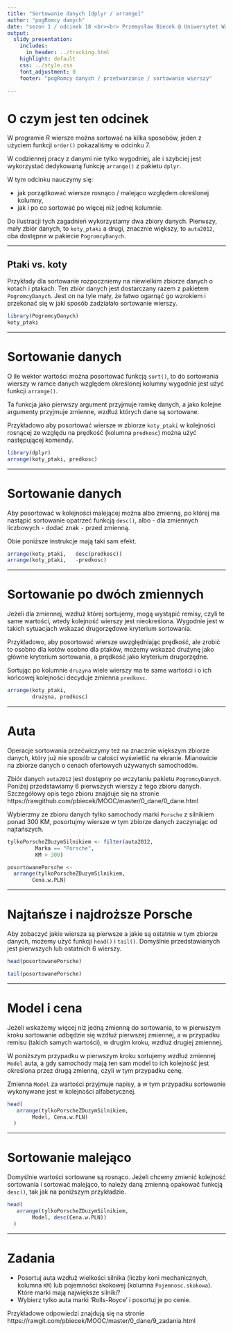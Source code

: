 ```yaml
---
title: "Sortowanie danych [dplyr / arrange]"
author: "pogRomcy danych"
date: "sezon 1 / odcinek 18 <br><br> Przemysław Biecek @ Uniwersytet Warszawski<br><br><br>Naciśnij `A` by zamienić slajdy na ciągły tekst. <br> Naciśnij `T` by wyświetlić spis treści."
output:
  slidy_presentation:
    includes:
      in_header: ../tracking.html
    highlight: default
    css: ../style.css
    font_adjustment: 0
    footer: "pogRomcy danych / przetwarzanie / sortowanie wierszy"

---
```


# O czym jest ten odcinek

W programie R wiersze można sortować na kilka sposobów, jeden z użyciem funkcji `order()` pokazaliśmy w odcinku 7.

W codziennej pracy z danymi nie tylko wygodniej, ale i szybciej jest wykorzystać dedykowaną funkcję `arrange()` z pakietu `dplyr`.

W tym odcinku nauczymy się:

- jak porządkować wiersze rosnąco / malejąco względem określonej kolumny,
- jak i po co sortować po więcej niż jednej kolumnie.

Do ilustracji tych zagadnień wykorzystamy dwa zbiory danych. Pierwszy, mały zbiór danych, to `koty_ptaki` a drugi, 
znacznie większy, to `auta2012`, oba dostępne w pakiecie `PogromcyDanych`.

---

## Ptaki vs. koty

Przykłady dla sortowanie rozpoczniemy na niewielkim zbiorze danych o kotach i ptakach. Ten zbiór danych jest dostarczany razem z pakietem `PogromcyDanych`. Jest on na tyle mały, że łatwo ogarnąć go wzrokiem i przekonać się w jaki sposób zadziałało sortowanie wierszy.

```r
library(PogromcyDanych)
koty_ptaki
```

---

# Sortowanie danych

O ile wektor wartości można posortować funkcją `sort()`, to do sortowania wierszy w ramce danych względem określonej kolumny wygodnie jest użyć funkcji `arrange()`.

Ta funkcja jako pierwszy argument przyjmuje ramkę danych, a jako kolejne argumenty przyjmuje zmienne, wzdłuż których dane są sortowane.

Przykładowo aby posortować wiersze w zbiorze `koty_ptaki` w kolejności rosnącej ze względu na prędkość  (kolumna `predkosc`) można użyć następującej komendy.

```r
library(dplyr)
arrange(koty_ptaki, predkosc)
```

---

# Sortowanie danych

Aby posortować w kolejności malejącej można albo zmienną, po której ma nastąpić sortowanie opatrzeć funkcją `desc()`, albo - dla zmiennych liczbowych - dodać znak `-` przed zmienną.

Obie poniższe instrukcje mają taki sam efekt.

```r
arrange(koty_ptaki,   desc(predkosc))
arrange(koty_ptaki,   -predkosc)
```

---

# Sortowanie po dwóch zmiennych

Jeżeli dla zmiennej, wzdłuż której sortujemy, mogą wystąpić remisy, czyli te same wartości, wtedy kolejność wierszy jest nieokreślona. Wygodnie jest w takich sytuacjach wskazać drugorzędowe kryterium sortowania.

Przykładowo, aby posortować wiersze uwzględniając prędkość, ale zrobić to osobno dla kotów osobno dla ptaków, możemy wskazać drużynę jako główne kryterium sortowania, a prędkość jako kryterium drugorzędne.

Sortując po kolumnie `druzyna` wiele wierszy ma te same wartości i o ich końcowej kolejności decyduje zmienna `predkosc`.

```r
arrange(koty_ptaki, 
        druzyna, predkosc)
```

---

# Auta

Operacje sortowania przećwiczymy też na znacznie większym zbiorze danych, który już nie sposób w całości wyświetlić na ekranie. Mianowicie na zbiorze danych o cenach ofertowych używanych samochodów.

Zbiór danych `auta2012` jest dostępny po wczytaniu pakietu `PogromcyDanych`. Poniżej przedstawiamy 6 pierwszych wierszy z tego zbioru danych. Szczegółowy opis tego zbioru znajduje się na stronie https://rawgithub.com/pbiecek/MOOC/master/0_dane/0_dane.html

Wybierzmy ze zbioru danych tylko samochody marki `Porsche` z silnikiem ponad 300 KM, posortujmy wiersze w tym zbiorze danych zaczynając od najtańszych.

```r
tylkoPorscheZDuzymSilnikiem <- filter(auta2012,
         Marka == "Porsche",
         KM > 300)

posortowanePorsche <-
  arrange(tylkoPorscheZDuzymSilnikiem, 
        Cena.w.PLN)
```

---

# Najtańsze i najdroższe Porsche

Aby zobaczyć jakie wiersza są pierwsze a jakie są ostatnie w tym zbiorze danych, możemy użyć funkcji `head()` i `tail()`. Domyślnie przedstawianych jest pierwszych lub ostatnich 6 wierszy.

```r
head(posortowanePorsche)

tail(posortowanePorsche)
```

---

# Model i cena

Jeżeli wskażemy więcej niż jedną zmienną do sortowania, to w pierwszym kroku sortowanie odbędzie się wzdłuż pierwszej zmiennej, a w przypadku remisu (takich samych wartości), w drugim kroku, wzdłuż drugiej zmiennej.

W poniższym przypadku w pierwszym kroku sortujemy wzdłuż zmiennej `Model` auta, a gdy samochody mają ten sam model to ich kolejność jest określona przez drugą zmienną, czyli w tym przypadku cenę.

Zmienna `Model` za wartości przyjmuje napisy, a w tym przypadku sortowanie wykonywane jest w kolejności alfabetycznej.

```r
head(
   arrange(tylkoPorscheZDuzymSilnikiem, 
        Model, Cena.w.PLN)
  ) 
```

---

# Sortowanie malejąco

Domyślnie wartości sortowane są rosnąco. Jeżeli chcemy zmienić kolejność sortowania i sortować malejąco, to należy daną zmienną opakować funkcją `desc()`, tak jak na poniższym przykładzie.

```r
head(
   arrange(tylkoPorscheZDuzymSilnikiem, 
        Model, desc(Cena.w.PLN))
  ) 
```

---

# Zadania

* Posortuj auta wzdłuż wielkości silnika (liczby koni mechanicznych, kolumna `KM`) lub pojemności skokowej (kolumna `Pojemnosc.skokowa`). Które marki mają największe silniki?
* Wybierz tylko auta marki 'Rolls-Royce' i posortuj je po cenie.

Przykładowe odpowiedzi znajdują się na stronie https://rawgit.com/pbiecek/MOOC/master/0_dane/9_zadania.html


